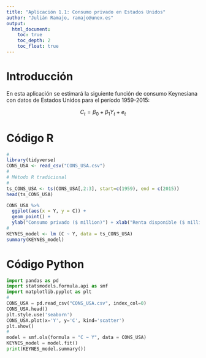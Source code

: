 ```yaml
---
title: "Aplicación 1.1: Consumo privado en Estados Unidos"
author: "Julián Ramajo, ramajo@unex.es"
output: 
  html_document:
    toc: true
    toc_depth: 2
    toc_float: true
---
```


# Introducción

En esta aplicación se estimará la siguiente función de consumo Keynesiana con datos de Estados Unidos para el período 1959-2015:

$$
C_{t} = \beta_0 + \beta_1  Y_{t} + e_{t}
$$


# Código R

```r
#
library(tidyverse)
CONS_USA <- read_csv("CONS_USA.csv")
#
# Método R tradicional
#
ts_CONS_USA <- ts(CONS_USA[,2:3], start=c(1959), end = c(2015))
head(ts_CONS_USA)

CONS_USA %>%
  ggplot(aes(x = Y, y = C)) +
  geom_point() +
  ylab("Consumo privado ($ million)") + xlab("Renta disponible ($ million)")
#
KEYNES_model <- lm (C ~ Y, data = ts_CONS_USA)
summary(KEYNES_model)
```

# Código Python

```python
import pandas as pd
import statsmodels.formula.api as smf
import matplotlib.pyplot as plt
#
CONS_USA = pd.read_csv("CONS_USA.csv", index_col=0)
CONS_USA.head()
plt.style.use('seaborn')
CONS_USA.plot(x='Y', y='C', kind='scatter')
plt.show()
#
model = smf.ols(formula = "C ~ Y", data = CONS_USA)
KEYNES_model = model.fit()
print(KEYNES_model.summary())
```

